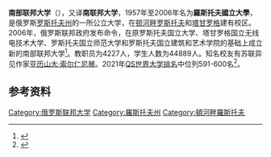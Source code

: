 {{Infobox university
| 名称 = 南部联邦大学
| 外文名 = Южный федеральный университет
| 图像 = SFedU.jpg
| 拉丁名称 = Southern Federal University
| 校长 = {{Link-ru|茵娜·康斯坦丁诺夫娜·舍甫琴科|Шевченко, Инна Константиновна}}
| 国家 = {{RUS}}
| 州 = [[罗斯托夫州|罗斯托夫州]]
| 市 = [[顿河畔罗斯托夫|顿河畔罗斯托夫]]、[[塔甘羅格|塔甘羅格]]
}}

'''南部联邦大学'''（{{lang-ru| Южный федеральный университет}}），又译'''南联邦大学'''，1957年至2006年名为'''羅斯托夫國立大學'''，是俄罗斯[[罗斯托夫州|罗斯托夫州]]的一所公立大学，在[[顿河畔罗斯托夫|顿河畔罗斯托夫]]和[[塔甘羅格|塔甘罗格]]建有校区。2006年，俄罗斯联邦政府发布命令，在原罗斯托夫国立大学、塔甘罗格国立无线电技术大学、罗斯托夫国立师范大学和罗斯托夫国立建筑和艺术学院的基础上成立新的南部联邦大学<ref>{{Cite web|title=ЮЖНЫЙ ФЕДЕРАЛЬНЫЙ УНИВЕРСИТЕТ • Большая российская энциклопедия - электронная версия|url=https://bigenc.ru/text/4932087|access-date=2021-10-05|work=bigenc.ru|archive-date=2021-10-05|archive-url=https://web.archive.org/web/20211005025416/https://bigenc.ru/text/4932087|dead-url=no}}</ref>。教职员为4227人，学生人数为44889人。知名校友有苏联异见作家[[亚历山大·伊萨耶维奇·索尔仁尼琴|亚历山大·索尔仁尼琴]]。2021年[[QS世界大学排名|QS世界大学排名]]中位列591-600名<ref>{{Cite web|title=QS World University Rankings 2021|url=https://www.topuniversities.com/university-rankings/world-university-rankings/2021|access-date=2021-10-05|work=Top Universities|language=en|archive-date=2020-06-09|archive-url=https://web.archive.org/web/20200609201234/https://www.topuniversities.com/university-rankings/world-university-rankings/2021|dead-url=no}}</ref>。
==参考资料==
{{reflist}}
{{俄罗斯联邦大学}}
[[Category:俄罗斯联邦大学|Category:俄罗斯联邦大学]]
[[Category:羅斯托夫州|Category:羅斯托夫州]]
[[Category:頓河畔羅斯托夫|Category:頓河畔羅斯托夫]]
